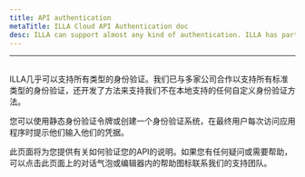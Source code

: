 ```yaml
---
title: API authentication
metaTitle: ILLA Cloud API Authentication doc
desc: ILLA can support almost any kind of authentication. ILLA has partnered with various companies to support all standard types of authentication and have also developed methods to support any custom authentication methods we do not natively support.
---
```

---

## <Heading hidden>API authentication</Heading>

ILLA几乎可以支持所有类型的身份验证。我们已与多家公司合作以支持所有标准类型的身份验证，还开发了方法来支持我们不在本地支持的任何自定义身份验证方法。

您可以使用静态身份验证令牌或创建一个身份验证系统，在最终用户每次访问应用程序时提示他们输入他们的凭据。

此页面将为您提供有关如何验证您的API的说明。如果您有任何疑问或需要帮助，可以点击此页面上的对话气泡或编辑器内的帮助图标联系我们的支持团队。
